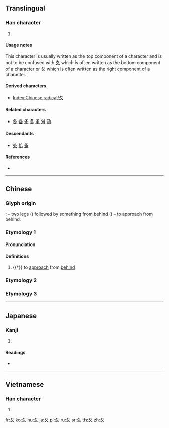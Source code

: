 {{character info/new}}
{{also|攵|夊}}
==Translingual==
{{stroke order|type=animate}}

===Han character===
{{Han char|rn=34|rad=夂|as=00|sn=3|four=27400|canj=HE,XHE|ids=⿻𠂊㇏}}

# {{mul-kangxi radical-def}}

====Usage notes====
This character is usually written as the top component of a character and is not to be confused with [[夊]] which is often written as the bottom component of a character or [[攵]] which is often written as the right component of a character.

====Derived characters====
* [[Index:Chinese radical/夂]]

====Related characters====
* [[冬]] [[各]] [[夅]] [[㣊]] [[夆]] [[舛]] [[夃]]

====Descendants====
* [[处]] [[処]] [[备]]<!-- Simplified characters that are not part of the original Kangxi dictionary -->

====References====
* {{Han ref|kx=0244.170|dkj=05691|dj=0484.220|hdz=20867.150|uh=5902|ud=22786}}

----

==Chinese==
{{zh-forms}}
{{rfc}}

===Glyph origin===
{{Han etyl}}
''{{w|Shuowen}}'': {{liushu|i}} – two legs ({{zh-l|*𠂊}}) followed by something from behind ({{zh-l|*㇏}}) – to approach from behind.
{{attn|zh|the different forms in Han etyl are not related... the large seal is 終}}

===Etymology 1===

====Pronunciation====
{{zh-pron
|m=zhǐ
|c=zi2
|h=pfs=chí
|mn=xm:chí/qz:tí
|w=2tsr
|mc=y
|oc=
|ma=
|cat=v
}}

====Definitions====
{{zh-hanzi}}

# {{†}} to [[approach]] from [[behind]]

===Etymology 2===
{{zh-see|終|v}}

===Etymology 3===
{{zh-see|夊|v}}

----

==Japanese==

===Kanji===
{{ja-kanji|grade=9|rs=夂00}}

# {{defn|lang=ja|sort=夂00}}

====Readings====
* {{ja-readings|on=[[ち]] (chi), [[しゅう]] (shū), [[しゅ]] (shu)|kun=[[おくれる]] (okureru)}}

----

==Vietnamese==

===Han character===
{{vi-hantu|[[truy]]|rs=夂00}}

# {{defn|lang=vi|sort=夂00}}

[[Category:CJKV radicals| ]]

[[fr:夂]]
[[ko:夂]]
[[hu:夂]]
[[ja:夂]]
[[pl:夂]]
[[ru:夂]]
[[sr:夂]]
[[th:夂]]
[[zh:夂]]